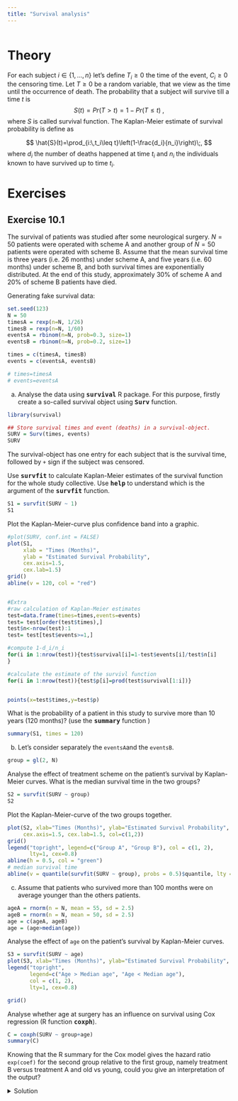 ```yaml
---
title: "Survival analysis"
---
```

<!-- For who wants to go deeper into the survival package
https://www.emilyzabor.com/tutorials/survival_analysis_in_r_tutorial.html -->


```r
```


# Theory
For each subject $i\in\{1,...,n\}$ let's define $T_i\geq 0$ the time of the event, $C_i \geq 0$ the censoring time. Let $T\geq0$ be a random variable, that we view as the time until the occurrence of death. 
The probability that a subject will survive till a time $t$ is
$$
S(t)=Pr(T>t)=1-Pr(T\leq t)\;,
$$
where $S$ is called survival function. The Kaplan-Meier estimate of survival probability is define as 

$$
\hat{S}(t)=\prod_{i:\,t_i\leq t}\left(1-\frac{d_i}{n_i}\right)\;,
$$
where $d_i$ the number of deaths happened at time $t_i$ and $n_i$ the individuals known to have survived  up to time $t_i$.

# Exercises
## Exercise 10.1
The survival of patients was studied after some neurological surgery. $N=50$ patients were operated with scheme A and another group of $N=50$ patients were operated with scheme B. Assume that the mean survival time is three years (i.e. 26 months) under scheme A, and five years (i.e. 60 months) under scheme B, and both survival times are exponentially distributed. At the end of this study, approximately 30% of scheme A and 20% of scheme B patients have died.



Generating fake survival data:
```r
set.seed(123)
N = 50
timesA = rexp(n=N, 1/26)
timesB = rexp(n=N, 1/60)
eventsA = rbinom(n=N, prob=0.3, size=1)
eventsB = rbinom(n=N, prob=0.2, size=1)

times = c(timesA, timesB)
events = c(eventsA, eventsB)

# times=timesA
# events=eventsA
```


a) Analyse the data using **<tt>survival</tt>** R package. For this purpose, firstly create a so-called survival object using  **<tt>Surv</tt>** function.

<div class='fold s o'>
```r
library(survival)

## Store survival times and event (deaths) in a survival-object.
SURV = Surv(times, events)
SURV
```
</div>

The survival-object has one entry for each subject that is the survival time, followed by `+` sign if the subject was censored.


Use **<tt>survfit</tt>** to calculate Kaplan-Meier estimates of the survival function for the whole study collective. Use **<tt>help</tt>** to understand which is the argument of the **<tt>survfit</tt>** function.

<div class='fold s o'>
```r
S1 = survfit(SURV ~ 1)
S1
```
</div>

Plot the Kaplan-Meier-curve plus confidence band into a graphic.

<div class='fold s o'>
```r
#plot(SURV, conf.int = FALSE)
plot(S1, 
     xlab = "Times (Months)", 
     ylab = "Estimated Survival Probability", 
     cex.axis=1.5, 
     cex.lab=1.5)
grid()
abline(v = 120, col = "red")


#Extra
#raw calculation of Kaplan-Meier estimates
test=data.frame(times=times,events=events)
test= test[order(test$times),]
test$n<-nrow(test):1
test= test[test$events>=1,]

#compute 1-d_i/n_i
for(i in 1:nrow(test)){test$survival[i]=1-test$events[i]/test$n[i]
}

#calculate the estimate of the survivl function
for(i in 1:nrow(test)){test$p[i]=prod(test$survival[1:i])}


points(x=test$times,y=test$p)
```
</div>

What is the probability of a patient in this study to survive more than 10 years (120 months)? (use the **<tt>summary</tt>** function )

<div class='fold s o'>
```r
summary(S1, times = 120)
```
</div>

b) Let's consider separately the  `eventsA`and  the `eventsB`.
```r
group = gl(2, N)
```


Analyse the effect of treatment scheme on the patient's survival by Kaplan-Meier curves. What is the median survival time in the two groups?

<div class='fold s o'>
```r
S2 = survfit(SURV ~ group)
S2
```
</div>

Plot the Kaplan-Meier-curve of the two groups together.

<div class='fold s o'>
```r
plot(S2, xlab="Times (Months)", ylab="Estimated Survival Probability", 
     cex.axis=1.5, cex.lab=1.5, col=c(1,2))
grid()
legend("topright", legend=c("Group A", "Group B"), col = c(1, 2),
       lty=1, cex=0.8)
abline(h = 0.5, col = "green")
# median survival time
abline(v = quantile(survfit(SURV ~ group), probs = 0.5)$quantile, lty = "dashed")
```
</div>

c) Assume that patients who survived more than 100 months were on average younger than the others patients.


```r
ageA = rnorm(n = N, mean = 55, sd = 2.5)
ageB = rnorm(n = N, mean = 50, sd = 2.5)
age = c(ageA, ageB)
age = (age>median(age))
```


Analyse the effect of `age` on the patient's survival by Kaplan-Meier curves.

<div class='fold s o'>
```r
S3 = survfit(SURV ~ age)
plot(S3, xlab="Times (Months)", ylab="Estimated Survival Probability", cex.axis=1.5, cex.lab=1.5, col=c(1,2))
legend("topright",
       legend=c("Age > Median age", "Age < Median age"), 
       col = c(1, 2),
       lty=1, cex=0.8)

grid()
```
</div>

Analyse whether age at surgery has an influence on survival using Cox regression (R function **<tt>coxph</tt>**).

<!-- If someone wants to go deeper into Cox regression https://stats.stackexchange.com/questions/83892/understanding-coxph-output-in-r -->

<div class='fold s o'>
```r
C = coxph(SURV ~ group+age)
summary(C)
```
</div>

Knowing that the R summary for the Cox model gives the hazard ratio `exp(coef)` for the second group relative to the first group, namely treatment B versus treatment A and old vs young, could you give an interpretation of the output?

<details><summary>Solution</summary>
<p> First look at Wald statistics. A negative `coef` means a reduction of the risk, this reduction is quantified by `exp(coef)`.
</p>
</details>


